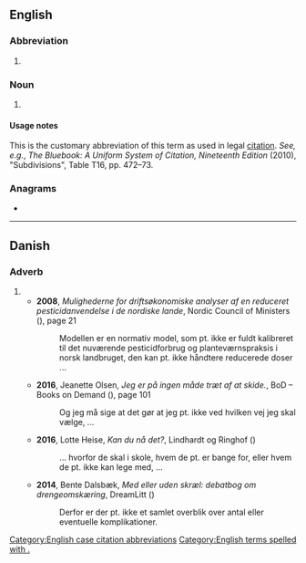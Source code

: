 {{also|pt|Pt|PT|pT|.pt|-pt'|p.t.}}
==English==

===Abbreviation===
{{rfc-header|Abbreviation}}
{{head|en|abbreviation}}

# {{alternative form of|pt|lang=en}}

===Noun===
{{en-noun|?}}

# {{lb|en|legal}} {{abbreviation of|part|lang=en}}

====Usage notes====
This is the customary abbreviation of this term as used in legal [[citation]]. ''See, e.g.'', ''The Bluebook: A Uniform System of Citation, Nineteenth Edition'' (2010), "Subdivisions", Table T16, pp. 472–73.

===Anagrams===
* {{anagrams|en|tp}}

[[Category:English case citation abbreviations]]
[[Category:English terms spelled with .]]

----

==Danish==

===Adverb===
{{da-adv}}

# {{alt form of|p.t.|lang=da}}
#* '''2008''', ''Mulighederne for driftsøkonomiske analyser af en reduceret pesticidanvendelse i de nordiske lande'', Nordic Council of Ministers ({{ISBN|9789289317702}}), page 21
#*: Modellen er en normativ model, som pt. ikke er fuldt kalibreret til det nuværende  pesticidforbrug og planteværnspraksis i norsk landbruget{{sic}}, den kan pt. ikke  håndtere reducerede doser ...
#* '''2016''', Jeanette Olsen, ''Jeg er på ingen måde træt af at skide.'', BoD – Books on Demand ({{ISBN|9788771705775}}), page 101
#*: Og jeg må sige at det gør at jeg pt. ikke ved hvilken  vej jeg skal vælge, ...
#* '''2016''', Lotte Heise, ''Kan du nå det?'', Lindhardt og Ringhof ({{ISBN|9788711505175}})
#*: ... hvorfor de  skal i skole, hvem de pt. er bange for, eller hvem de pt. ikke kan lege med, ...
#* '''2014''', Bente Dalsbæk, ''Med eller uden skræl: debatbog om drengeomskæring'', DreamLitt ({{ISBN|9788771710151}})
#*: Derfor er der pt. ikke et samlet overblik over antal eller eventuelle komplikationer.